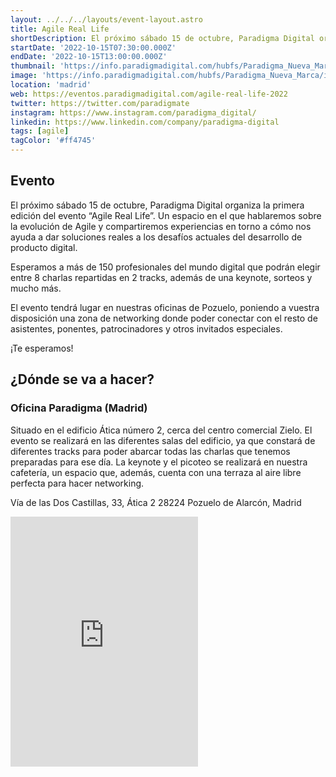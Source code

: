```yaml
---
layout: ../../../layouts/event-layout.astro
title: Agile Real Life
shortDescription: El próximo sábado 15 de octubre, Paradigma Digital organiza la primera edición del evento Agile Real Life. Un espacio en el que hablaremos sobre la evolución de Agile y compartiremos experiencias en torno a cómo nos ayuda a dar soluciones reales a los desafíos actuales del desarrollo de producto digital.
startDate: '2022-10-15T07:30:00.000Z'
endDate: '2022-10-15T13:00:00.000Z'
thumbnail: 'https://info.paradigmadigital.com/hubfs/Paradigma_Nueva_Marca/imagenes/agileday_header.jpg'
image: 'https://info.paradigmadigital.com/hubfs/Paradigma_Nueva_Marca/imagenes/agileday_header.jpg'
location: 'madrid'
web: https://eventos.paradigmadigital.com/agile-real-life-2022
twitter: https://twitter.com/paradigmate
instagram: https://www.instagram.com/paradigma_digital/
linkedin: https://www.linkedin.com/company/paradigma-digital
tags: [agile]
tagColor: '#ff4745'
---
```


## Evento

El próximo sábado 15 de octubre, Paradigma Digital organiza la primera edición del evento “Agile Real Life”. Un espacio en el que hablaremos sobre la evolución de Agile y compartiremos experiencias en torno a cómo nos ayuda a dar soluciones reales a los desafíos actuales del desarrollo de producto digital.

Esperamos a más de 150 profesionales del mundo digital que podrán elegir entre 8 charlas repartidas en 2 tracks, además de una keynote, sorteos y mucho más.

El evento tendrá lugar en nuestras oficinas de Pozuelo, poniendo a vuestra disposición una zona de networking donde poder conectar con el resto de asistentes, ponentes, patrocinadores y otros invitados especiales.

¡Te esperamos!

## ¿Dónde se va a hacer?

### Oficina Paradigma (Madrid)

Situado en el edificio Ática número 2, cerca del centro comercial Zielo. El evento se realizará en las diferentes salas del edificio, ya que constará de diferentes tracks para poder abarcar todas las charlas que tenemos preparadas para ese día. La keynote y el picoteo se realizará en nuestra cafetería, un espacio que, además, cuenta con una terraza al aire libre perfecta para hacer networking.

Vía de las Dos Castillas, 33, Ática 2 28224 Pozuelo de Alarcón, Madrid

<iframe
  className="mt-4 w-full"
  height="400"
  src="https://www.google.com/maps/embed?pb=!1m18!1m12!1m3!1d738.3858286084245!2d-3.787166739272915!3d40.44035463071341!2m3!1f0!2f0!3f0!3m2!1i1024!2i768!4f13.1!3m3!1m2!1s0xd41865299e87fff%3A0xa123fd1fb9df0430!2sParadigma%20Digital!5e0!3m2!1ses!2ses!4v1664340079859!5m2!1ses!2ses"
  style="border:0;"
  allowfullscreen=""
  loading="lazy"
  referrerpolicy="no-referrer-when-downgrade"
></iframe>
